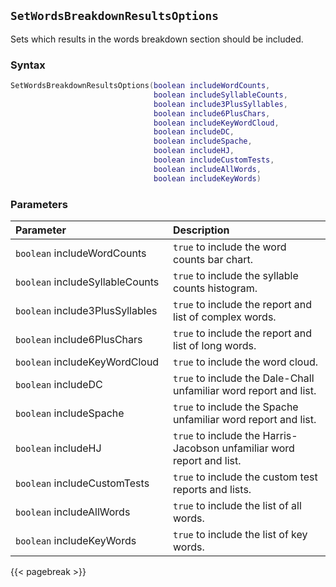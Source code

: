 ## `SetWordsBreakdownResultsOptions`

Sets which results in the words breakdown section should be included.

### Syntax {-}

``` .lua
SetWordsBreakdownResultsOptions(boolean includeWordCounts,
                                boolean includeSyllableCounts,
                                boolean include3PlusSyllables,
                                boolean include6PlusChars,
                                boolean includeKeyWordCloud,
                                boolean includeDC,
                                boolean includeSpache,
                                boolean includeHJ,
                                boolean includeCustomTests,
                                boolean includeAllWords,
                                boolean includeKeyWords)
```

### Parameters {-}

**Parameter** | **Description**
| :-- | :-- |
| `boolean` includeWordCounts | `true` to include the word counts bar chart. | 
| `boolean` includeSyllableCounts | `true` to include the syllable counts histogram. | 
| `boolean` include3PlusSyllables | `true` to include the report and list of complex words. | 
| `boolean` include6PlusChars | `true` to include the report and list of long words. | 
| `boolean` includeKeyWordCloud | `true` to include the word cloud. | 
| `boolean` includeDC | `true` to include the Dale-Chall unfamiliar word report and list. | 
| `boolean` includeSpache | `true` to include the Spache unfamiliar word report and list. | 
| `boolean` includeHJ | `true` to include the Harris-Jacobson unfamiliar word report and list. | 
| `boolean` includeCustomTests | `true` to include the custom test reports and lists. | 
| `boolean` includeAllWords | `true` to include the list of all words. | 
| `boolean` includeKeyWords | `true` to include the list of key words. |

{{< pagebreak >}}